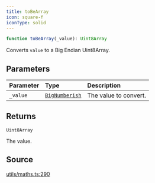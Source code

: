 ```yaml
---
title: toBeArray
icon: square-f
iconType: solid
---
```


```ts
function toBeArray(_value): Uint8Array
```

Converts `value` to a Big Endian Uint8Array.

## Parameters

| Parameter | Type | Description |
| :------ | :------ | :------ |
| `_value` | [`BigNumberish`](/sdk/content/type-aliases/BigNumberish) | The value to convert. |

## Returns

`Uint8Array`

The value.

## Source

[utils/maths.ts:290](https://github.com/dominant-strategies/quais.js/blob/c523dd62336b397db22e917054b8a36177cabf46/src/utils/maths.ts#L290)
